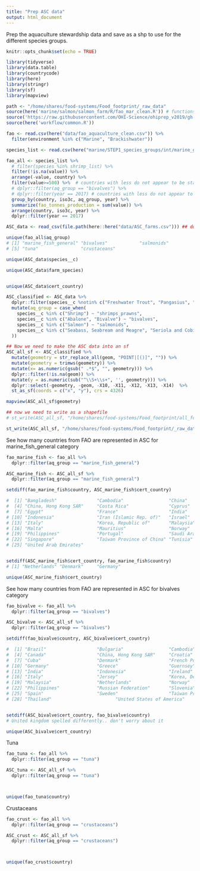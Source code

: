 ```yaml
---
title: "Prep ASC data"
output: html_document
---
```


Prep the aquaculture stewardship data and save as a shp to use for the different species groups.

```r
knitr::opts_chunk$set(echo = TRUE)
```

```r
library(tidyverse)
library(data.table)
library(countrycode)
library(here)
library(stringr)
library(sf)
library(mapview)

path <- "/home/shares/food-systems/Food_footprint/_raw_data"
source(here('marine/salmon/salmon_farm/R/fao_mar_clean.R')) # functions specific to mariculture dealing with compound countries
source('https://raw.githubusercontent.com/OHI-Science/ohiprep_v2019/gh-pages/workflow/R/fao_fxn.R') # function for cleaning FAO files
source(here('workflow/common.R'))
```


```r
fao <- read.csv(here("data/fao_aquaculture_clean.csv")) %>%
  filter(environment %in% c("Marine", "Brackishwater"))

species_list <- read.csv(here("marine/STEP1_species_groups/int/marine_groups.csv"))

fao_all <- species_list %>%
  # filter(species %in% shrimp_list) %>%  
  filter(!is.na(value)) %>%
  arrange(-value, country) %>% 
  filter(value>=500) %>%  # countries with less do not appear to be stable producers at this point
  # dplyr::filter(aq_group == "bivalves") %>%
  # dplyr::filter(year == 2017) # countries with less do not appear to be stable producers at this point
  group_by(country, iso3c, aq_group, year) %>%
  summarize(fao_tonnes_production = sum(value)) %>%
  arrange(country, iso3c, year) %>%
  dplyr::filter(year == 2017)
```

```r
ASC_data <- read_csv(file.path(here::here("data/ASC_farms.csv"))) ## downloaded from ASC website

unique(fao_all$aq_group)
# [1] "marine_fish_general" "bivalves"            "salmonids"           "shrimps_prawns"     
# [5] "tuna"                "crustaceans"  

unique(ASC_data$species__c)

unique(ASC_data$farm_species)


unique(ASC_data$cert_country)

ASC_classified <- ASC_data %>%
  dplyr::filter(species__c %notin% c("Freshwater Trout", "Pangasius", "Seaweed (Algae)", "Tilapia")) %>%
  mutate(aq_group = case_when(
    species__c %in% c("Shrimp") ~ "shrimps_prawns",
    species__c %in% c("Abalone", "Bivalve") ~ "bivalves",
    species__c %in% c("Salmon") ~ "salmonids",
    species__c %in% c("Seabass, Seabream and Meagre", "Seriola and Cobia", "Tropical Marine Finfish") ~ "marine_fish_general"
  )) 

## Now we need to make the ASC data into an sf
ASC_all_sf <- ASC_classified %>%
  mutate(geometry = str_replace_all(geom, "POINT|[()]", "")) %>%
  mutate(geometry = trimws(geometry)) %>%
  mutate(x= as.numeric(gsub(" .*$", "", geometry))) %>%
  dplyr::filter(!is.na(geom)) %>%
  mutate(y = as.numeric(sub("^\\S+\\s+", '', geometry))) %>%
  dplyr::select(-geometry, -geom, -X10, -X11, -X12, -X13, -X14)  %>%
  st_as_sf(coords = c("x", "y"), crs = 4326)

mapview(ASC_all_sf$geometry)

## now we need to write as a shapefile 
# st_write(ASC_all_sf, "/home/shares/food-systems/Food_footprint/all_food_systems/dataprep/aquaculture/marine/ASC_all_sf.shp", overwrite = TRUE)

st_write(ASC_all_sf, "/home/shares/food-systems/Food_footprint/_raw_data/Aquaculture_locations/ASC_data/ASC_all_sf.shp", overwrite = TRUE)
```

See how many countries from FAO are represented in ASC for marine_fish_general category

```r
fao_marine_fish <- fao_all %>%
  dplyr::filter(aq_group == "marine_fish_general")

ASC_marine_fish <- ASC_all_sf %>%
  dplyr::filter(aq_group == "marine_fish_general")

setdiff(fao_marine_fish$country, ASC_marine_fish$cert_country)

#  [1] "Bangladesh"               "Cambodia"                 "China"                   
#  [4] "China, Hong Kong SAR"     "Costa Rica"               "Cyprus"                  
#  [7] "Egypt"                    "France"                   "India"                   
# [10] "Indonesia"                "Iran (Islamic Rep. of)"   "Israel"                  
# [13] "Italy"                    "Korea, Republic of"       "Malaysia"                
# [16] "Malta"                    "Mauritius"                "Norway"                  
# [19] "Philippines"              "Portugal"                 "Saudi Arabia"            
# [22] "Singapore"                "Taiwan Province of China" "Tunisia"                 
# [25] "United Arab Emirates"   


setdiff(ASC_marine_fish$cert_country, fao_marine_fish$country)
# [1] "Netherlands" "Denmark"     "Germany"   

unique(ASC_marine_fish$cert_country)
```

See how many countries from FAO are represented in ASC for bivalves category

```r
fao_bivalve <- fao_all %>%
  dplyr::filter(aq_group == "bivalves")

ASC_bivalve <- ASC_all_sf %>%
  dplyr::filter(aq_group == "bivalves")

setdiff(fao_bivalve$country, ASC_bivalve$cert_country)

#  [1] "Brazil"                   "Bulgaria"                 "Cambodia"                
#  [4] "Canada"                   "China, Hong Kong SAR"     "Croatia"                 
#  [7] "Cuba"                     "Denmark"                  "French Polynesia"        
# [10] "Germany"                  "Greece"                   "Guernsey"                
# [13] "India"                    "Indonesia"                "Ireland"                 
# [16] "Italy"                    "Jersey"                   "Korea, Dem. People's Rep"
# [19] "Malaysia"                 "Netherlands"              "Norway"                  
# [22] "Philippines"              "Russian Federation"       "Slovenia"                
# [25] "Spain"                    "Sweden"                   "Taiwan Province of China"
# [28] "Thailand"                        "United States of America"  


setdiff(ASC_bivalve$cert_country, fao_bivalve$country)
# United kingdom spelled differently.. don't worry about it 

unique(ASC_bivalve$cert_country)
```

Tuna
```r
fao_tuna <- fao_all %>%
  dplyr::filter(aq_group == "tuna")

ASC_tuna <- ASC_all_sf %>%
  dplyr::filter(aq_group == "tuna")



unique(fao_tuna$country)
```

Crustaceans
```r
fao_crust <- fao_all %>%
  dplyr::filter(aq_group == "crustaceans")

ASC_crust <- ASC_all_sf %>%
  dplyr::filter(aq_group == "crustaceans")



unique(fao_crust$country)
```


